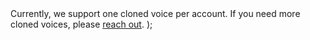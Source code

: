   <Note>
    Currently, we support one cloned voice per account. If you need more cloned voices, please <a href="mailto:hello@fixie.ai?subject=Additional%20Voices">reach out</a>.
  </Note>
);
